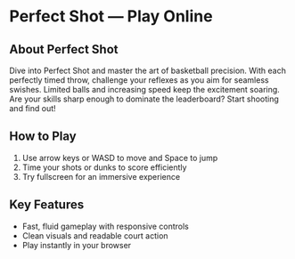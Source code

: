 # Perfect Shot — Play Online

## About Perfect Shot

Dive into Perfect Shot and master the art of basketball precision. With each perfectly timed throw, challenge your reflexes as you aim for seamless swishes. Limited balls and increasing speed keep the excitement soaring. Are your skills sharp enough to dominate the leaderboard? Start shooting and find out!

## How to Play

1. Use arrow keys or WASD to move and Space to jump
2. Time your shots or dunks to score efficiently
3. Try fullscreen for an immersive experience

## Key Features

- Fast, fluid gameplay with responsive controls
- Clean visuals and readable court action
- Play instantly in your browser
